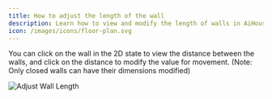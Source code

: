 ```yaml
---
title: How to adjust the length of the wall
description: Learn how to view and modify the length of walls in AiHouse's 2D mode by clicking on the wall and editing the displayed distance values.
icon: /images/icons/floor-plan.svg
---
```


You can click on the wall in the 2D state to view the distance between the walls, and click on the distance to modify the value for movement. (Note: Only closed walls can have their dimensions modified)

![Adjust Wall Length](https://ai-study1.3vjia.com/aihouse-web/c8dcaf11-dbbe-44aa-9507-3a35c2cbcd93.png)
